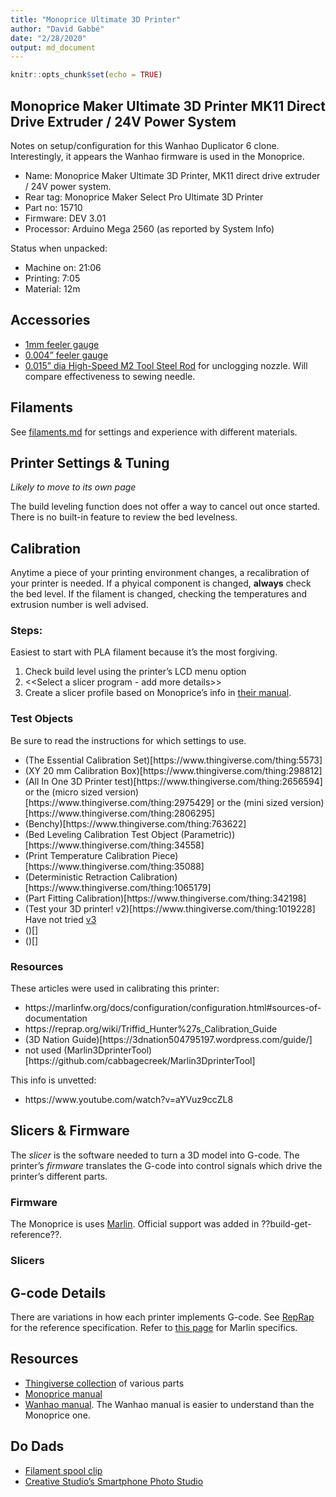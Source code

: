 ```yaml
---
title: "Monoprice Ultimate 3D Printer"
author: "David Gabbé"
date: "2/28/2020"
output: md_document
---
```


```r
knitr::opts_chunk$set(echo = TRUE)
```

## Monoprice Maker Ultimate 3D Printer MK11 Direct Drive Extruder / 24V Power System

Notes on setup/configuration for this Wanhao Duplicator 6 clone. Interestingly, it appears the Wanhao firmware is used in the Monoprice.

* Name: Monoprice Maker Ultimate 3D Printer, MK11 direct drive extruder / 24V power system.
* Rear tag: Monoprice Maker Select Pro Ultimate 3D Printer
* Part no: 15710
* Firmware: DEV 3.01
* Processor: Arduino Mega 2560 (as reported by System Info)

Status when unpacked:

* Machine on: 21:06
* Printing: 7:05
* Material: 12m

## Accessories

* [1mm feeler gauge](https://www.mcmaster.com/2283a26)
* [0.004" feeler gauge](https://www.mcmaster.com/20385a34)
* [0.015" dia High-Speed M2 Tool Steel Rod](https://www.mcmaster.com/3009a297) for unclogging nozzle. Will compare effectiveness to sewing needle.

## Filaments

See [filaments.md](./filaments.md) for settings and experience with different materials.

## Printer Settings & Tuning

_Likely to move to its own page_

The build leveling function does not offer a way to cancel out once started. There is no built-in feature to review the bed levelness.

## Calibration

Anytime a piece of your printing environment changes, a recalibration of your printer is needed. If a phyical component is changed, **always** check the bed level.  If the filament is changed, checking the temperatures and extrusion number is well advised. 

### Steps:

Easiest to start with PLA filament because it's the most forgiving.

1. Check build level using the printer's LCD menu option
1. <<Select a slicer program - add more details>>
1. Create a slicer profile based on Monoprice's info in [their manual](https://downloads.monoprice.com/files/manuals/15710_Manual_160622.pdf).

### Test Objects

Be sure to read the instructions for which settings to use.

* (The Essential Calibration Set)[https://www.thingiverse.com/thing:5573]
* (XY 20 mm Calibration Box)[https://www.thingiverse.com/thing:298812]
* (All In One 3D Printer test)[https://www.thingiverse.com/thing:2656594] or the (micro sized version)[https://www.thingiverse.com/thing:2975429] or the (mini sized version)[https://www.thingiverse.com/thing:2806295] 
* (Benchy)[https://www.thingiverse.com/thing:763622]
* (Bed Leveling Calibration Test Object (Parametric))[https://www.thingiverse.com/thing:34558]
* (Print Temperature Calibration Piece)[https://www.thingiverse.com/thing:35088]
* (Deterministic Retraction Calibration)[https://www.thingiverse.com/thing:1065179]
* (Part Fitting Calibration)[https://www.thingiverse.com/thing:342198]
* (Test your 3D printer! v2)[https://www.thingiverse.com/thing:1019228] Have not tried [v3](https://www.thingiverse.com/thing:1363023)
* ()[]
* ()[]

### Resources

These articles were used in calibrating this printer:

* https://marlinfw.org/docs/configuration/configuration.html#sources-of-documentation
* https://reprap.org/wiki/Triffid_Hunter%27s_Calibration_Guide
* (3D Nation Guide)[https://3dnation504795197.wordpress.com/guide/]
* not used (Marlin3DprinterTool)[https://github.com/cabbagecreek/Marlin3DprinterTool]

This info is unvetted:

* https://www.youtube.com/watch?v=aYVuz9ccZL8

## Slicers & Firmware

The *slicer* is the software needed to turn a 3D model into G-code.  The printer's *firmware* translates the G-code into control signals which drive the printer's different parts.

### Firmware

The Monoprice is uses [Marlin](https://marlinfw.org/docs/basics/introduction.html#what-is-marlin?). Official support was added in ??build-get-reference??.

### Slicers



## G-code Details

There are variations in how each printer implements G-code. See [RepRap](https://reprap.org/wiki/G-code) for the reference specification.  Refer to [this page](https://marlinfw.org/meta/gcode/) for Marlin specifics.

## Resources

* [Thingiverse collection](https://www.thingiverse.com/Printer3D_One/collections/wanhao-duplicator-6-d6-amp-monoprice-maker-ultimate-printed-parts-and-improvements) of various parts
* [Monoprice manual](https://downloads.monoprice.com/files/manuals/15710_Manual_160622.pdf)
* [Wanhao manual](http://www.wanhao3dprinter.com/xiazai/D6_User_Manual_REV_A.pdf). The Wanhao manual is easier to understand than the Monoprice one.

## Do Dads

* [Filament spool clip](https://www.thingiverse.com/thing:42528)
* [Creative Studio's Smartphone Photo Studio](https://www.thingiverse.com/thing:1085472)

